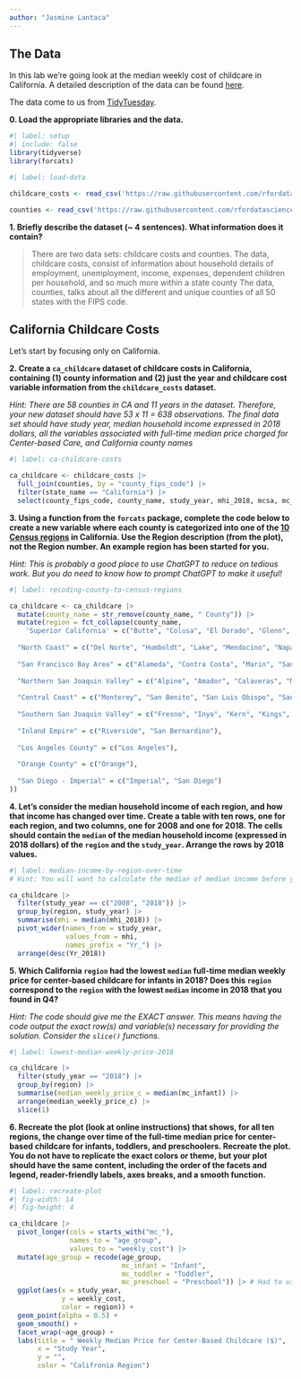 ```yaml
---
author: "Jasmine Lantaca"
---
```




## The Data

In this lab we're going look at the median weekly cost of childcare in
California. A detailed description of the data can be found [here](https://github.com/rfordatascience/tidytuesday/blob/master/data/2023/2023-05-09/readme.md).

The data come to us from [TidyTuesday](https://github.com/rfordatascience/tidytuesday).

**0. Load the appropriate libraries and the data.**

```r
#| label: setup
#| include: false
library(tidyverse)
library(forcats)
```

```r
#| label: load-data

childcare_costs <- read_csv('https://raw.githubusercontent.com/rfordatascience/tidytuesday/master/data/2023/2023-05-09/childcare_costs.csv')

counties <- read_csv('https://raw.githubusercontent.com/rfordatascience/tidytuesday/master/data/2023/2023-05-09/counties.csv')
```

**1. Briefly describe the dataset (~ 4 sentences). What information does it contain?**

> There are two data sets: childcare costs and counties. The data, childcare costs, consist of information about household details of employment, unemployment, income, expenses, dependent children per household, and so much more within a state county The data, counties, talks about all the different and unique counties of all 50 states with the FIPS code.

## California Childcare Costs

Let's start by focusing only on California. 

**2. Create a `ca_childcare` dataset of childcare costs in California, containing (1) county information and (2) just the year and childcare cost variable information from the `childcare_costs` dataset.** 

*Hint: There are 58 counties in CA and 11 years in the dataset. Therefore, your new dataset should have 53 x 11 = 638 observations. The final data set should have study year, median household income expressed in 2018 dollars, all the variables associated with full-time median price charged for Center-based Care, and California county names*

```r
#| label: ca-childcare-costs

ca_childcare <- childcare_costs |>
  full_join(counties, by = "county_fips_code") |>
  filter(state_name == "California") |>
  select(county_fips_code, county_name, study_year, mhi_2018, mcsa, mc_infant, mc_toddler, mc_preschool)
```

**3. Using a function from the `forcats` package, complete the code below to create a new variable where each county is categorized into one of the [10 Census regions](https://census.ca.gov/regions/) in California. Use the Region description (from the plot), not the Region number. An example region has been started for you.**  

*Hint: This is probably a good place to use ChatGPT to reduce on tedious work. But you do need to know how to prompt ChatGPT to make it useful!*

```r
#| label: recoding-county-to-census-regions

ca_childcare <- ca_childcare |> 
  mutate(county_name = str_remove(county_name, " County")) |> 
  mutate(region = fct_collapse(county_name,
    'Superior California' = c("Butte", "Colusa", "El Dorado", "Glenn", "Lassen", "Modoc", "Nevada", "Placer", "Plumas", "Sacramento", "Shasta", "Sierra", "Siskiyou", "Sutter", "Tehama", "Yolo", "Yuba"),
    
  "North Coast" = c("Del Norte", "Humboldt", "Lake", "Mendocino", "Napa", "Sonoma", "Trinity"),
  
  "San Francisco Bay Area" = c("Alameda", "Contra Costa", "Marin", "San Francisco", "San Mateo", "Santa Clara", "Solano"),
  
  "Northern San Joaquin Valley" = c("Alpine", "Amador", "Calaveras", "Madera", "Mariposa", "Merced", "Mono", "San Joaquin", "Stanislaus", "Tuolumne"),
  
  "Central Coast" = c("Monterey", "San Benito", "San Luis Obispo", "Santa Barbara", "Santa Cruz", "Ventura"),
  
  "Southern San Joaquin Valley" = c("Fresno", "Inyo", "Kern", "Kings", "Tulare"),
  
  "Inland Empire" = c("Riverside", "San Bernardino"),
  
  "Los Angeles County" = c("Los Angeles"),
  
  "Orange County" = c("Orange"),
  
  "San Diego - Imperial" = c("Imperial", "San Diego")
))
```


**4. Let's consider the median household income of each region, and how that income has changed over time. Create a table with ten rows, one for each region, and two columns, one for 2008 and one for 2018. The cells should contain the `median` of the median household income (expressed in 2018 dollars) of the `region` and the `study_year`. Arrange the rows by 2018 values.**

```r
#| label: median-income-by-region-over-time
# Hint: You will want to calculate the median of median income before you make columns for 2008/2018 by transforming the data

ca_childcare |>
  filter(study_year == c("2008", "2018")) |>
  group_by(region, study_year) |>
  summarise(mhi = median(mhi_2018)) |>
  pivot_wider(names_from = study_year, 
              values_from = mhi, 
              names_prefix = "Yr_") |>
  arrange(desc(Yr_2018))

```


**5. Which California `region` had the lowest `median` full-time median weekly price for center-based childcare for infants in 2018? Does this `region` correspond to the `region` with the lowest `median` income in 2018 that you found in Q4?**  

*Hint: The code should give me the EXACT answer. This means having the code output the exact row(s) and variable(s) necessary for providing the solution. Consider the `slice()` functions.*

```r
#| label: lowest-median-weekly-price-2018

ca_childcare |>
  filter(study_year == "2018") |>
  group_by(region) |>
  summarise(median_weekly_price_c = median(mc_infant)) |>
  arrange(median_weekly_price_c) |>
  slice(1)
```

**6. Recreate the plot (look at online instructions) that shows, for all ten regions, the change over time of the full-time median price for center-based childcare for infants, toddlers, and preschoolers. Recreate the plot. You do not have to replicate the exact colors or theme, but your plot should have the same content, including the order of the facets and legend, reader-friendly labels, axes breaks, and a  smooth function.**


```r
#| label: recreate-plot
#| fig-width: 14
#| fig-height: 4

ca_childcare |>
  pivot_longer(cols = starts_with("mc_"), 
               names_to = "age_group", 
               values_to = "weekly_cost") |>
  mutate(age_group = recode(age_group, 
                            mc_infant = "Infant", 
                            mc_toddler = "Toddler", 
                            mc_preschool = "Preschool")) |> # Had to use ChatGPT to help me find the function that will rename the levels of mc_ because I did not know what functions I had to use after pivot longer
  ggplot(aes(x = study_year, 
             y = weekly_cost, 
             color = region)) +
  geom_point(alpha = 0.5) +
  geom_smooth() +
  facet_wrap(~age_group) +
  labs(title = " Weekly Median Price for Center-Based Childcare ($)", 
       x = "Study Year", 
       y = "", 
       color = "Califronia Region")

```


